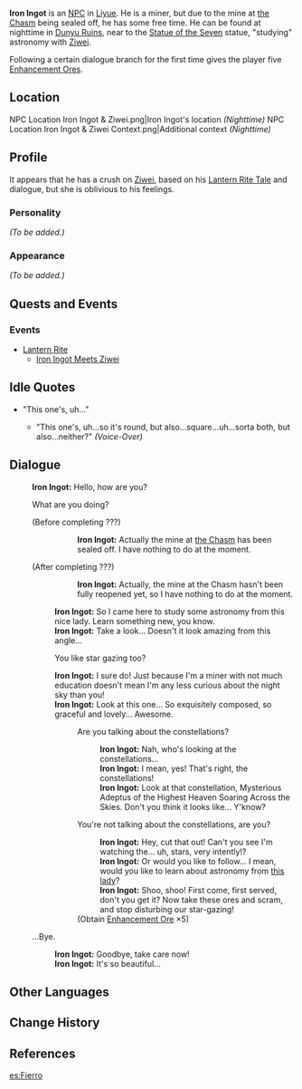 {{Meta
<!-- REMOVE THIS TEMPLATE AFTER ADDING MISSING INFO -->
|missing_NPC_profile  = yes
}}
{{Character Infobox
|type             = NPC
|image            = NPC Iron Ingot.png
|region           = Liyue
|title            = Miner
|dialoguereward   = {{Card|Enhancement Ore|5}}
}}
'''Iron Ingot''' {{Lang|zh=铁块儿|zh_rm=Tiě Kuài'er}} is an [[NPC]] in [[Liyue]]. He is a miner, but due to the mine at [[the Chasm]] being sealed off, he has some free time. He can be found at nighttime in [[Dunyu Ruins]], near to the [[Statue of the Seven]] statue, "studying" astronomy with [[Ziwei]].

Following a certain dialogue branch for the first time gives the player five [[Enhancement Ore]]s.

==Location==
<gallery hideaddbutton="true" captionalign="center">
NPC Location Iron Ingot & Ziwei.png|Iron Ingot's location ''(Nighttime)''
NPC Location Iron Ingot & Ziwei Context.png|Additional context ''(Nighttime)''
</gallery>

==Profile==
It appears that he has a crush on [[Ziwei]], based on his [[Lantern Rite Tales/Iron Ingot Meets Ziwei|Lantern Rite Tale]] and dialogue, but she is oblivious to his feelings.

===Personality===
''(To be added.)''

===Appearance===
''(To be added.)''

==Quests and Events==
===Events===
* [[Lantern Rite]]
** [[Lantern Rite Tales/Iron Ingot Meets Ziwei|Iron Ingot Meets Ziwei]]

==Idle Quotes==
* "This one's, uh..."
** {{A|VO Iron Ingot 01.ogg}} "This one's, uh...so it's round, but also...square...uh...sorta both, but also...neither?" ''(Voice-Over)''

==Dialogue==
{{Dialogue start}}
:'''Iron Ingot:''' Hello, how are you?
:{{DIcon}} What are you doing?
:;(Before completing ???)
:::'''Iron Ingot:''' Actually the mine at [[the Chasm]] has been sealed off. I have nothing to do at the moment.
:;(After completing ???)
:::'''Iron Ingot:''' Actually, the mine at the Chasm hasn't been fully reopened yet, so I have nothing to do at the moment.
::'''Iron Ingot:''' So I came here to study some astronomy from this nice lady. Learn something new, you know.
::'''Iron Ingot:''' Take a look... Doesn't it look amazing from this angle...
::{{DIcon}} You like star gazing too?
::'''Iron Ingot:''' I sure do! Just because I'm a miner with not much education doesn't mean I'm any less curious about the night sky than you!
::'''Iron Ingot:''' Look at this one... So exquisitely composed, so graceful and lovely... Awesome.
:::{{DIcon}} Are you talking about the constellations?
::::'''Iron Ingot:''' Nah, who's looking at the constellations...
::::'''Iron Ingot:''' I mean, yes! That's right, the constellations!
::::'''Iron Ingot:''' Look at that constellation, Mysterious Adeptus of the Highest Heaven Soaring Across the Skies. Don't you think it looks like... Y'know?
:::{{DIcon|Reward}} You're not talking about the constellations, are you?
::::'''Iron Ingot:''' Hey, cut that out! Can't you see I'm watching the... uh, stars, very intently!?
::::'''Iron Ingot:''' Or would you like to follow... I mean, would you like to learn about astronomy from [[Ziwei|this lady]]?
::::'''Iron Ingot:''' Shoo, shoo! First come, first served, don't you get it? Now take these ores and scram, and stop disturbing our star-gazing!
:::;(Obtain [[Enhancement Ore]] ×5)
:{{DIcon}} ...Bye.
::'''Iron Ingot:''' Goodbye, take care now!
::'''Iron Ingot:''' It's so beautiful...
{{Dialogue end}}

==Other Languages==
{{Other Languages
|en      = Iron Ingot
|zhs     = 铁块儿
|zhs_rm  = Tiě Kuài'er
|zht     = 鐵塊兒
|zht_rm  = Tiě Kuài'ér
|zh_tl   = Iron Chunk
|ja      = 鉄塊
|ja_rm   = Tekkai{{Assumed}}
|ja_tl   = Iron Chunk
|ko      = {{tt|철|鐵}}괘아
|ko_rm   = Cheolgwae-a
|ko_tl   = Iron Chunk Guy
|es      = Fierro
|es_tl   = Iron
|es_note = ''Fierro'' is a colloquial term used instead of ''hierro'' to refer to the metal known as iron, but is also commonly used to refer to an object made from said metal, such as a branding iron.
|fr      = Chunkie
|fr_tl   = Chunky
|ru      = Железный Куай
|ru_tl   = Iron Kuai
|th      = Iron Ingot
|vi      = Iron Ingot
|de      = Klotz
|de_tl   = Chunk
|id      = Iron Ingot
|pt      = Ferro
|pt_tl   = Iron
}}

==Change History==
{{Change History|1.0}}

==References==
{{Reflist}}

[[es:Fierro]]